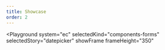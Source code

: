 ```yaml
---
title: Showcase
order: 2
---
```



<Playground
  system="ec"
  selectedKind="components-forms"
  selectedStory="datepicker"
  showFrame
  frameHeight="350"
>
  <Html markup={datepicker} />
</Playground>

